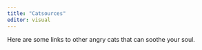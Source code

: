 ```yaml
---
title: "Catsources"
editor: visual
---
```


Here are some links to other angry cats that can soothe your soul.
